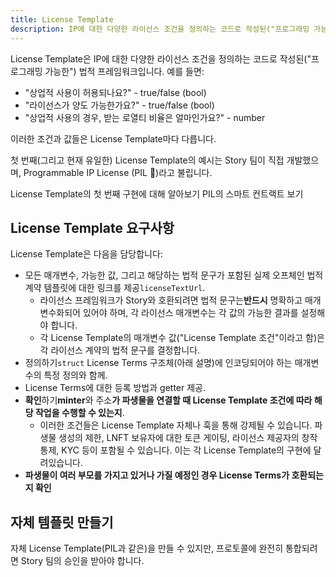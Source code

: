 ```yaml
---
title: License Template
description: IP에 대한 다양한 라이선스 조건을 정의하는 코드로 작성된("프로그래밍 가능한") 법적 프레임워크
---
```


License Template은 IP에 대한 다양한 라이선스 조건을 정의하는 코드로 작성된("프로그래밍 가능한") 법적 프레임워크입니다. 예를 들면:

* "상업적 사용이 허용되나요?" - true/false (bool)
* "라이선스가 양도 가능한가요?" - true/false (bool)
* "상업적 사용의 경우, 받는 로열티 비율은 얼마인가요?" - number

이러한 조건과 값들은 License Template마다 다릅니다.

첫 번째(그리고 현재 유일한) License Template의 예시는 Story 팀이 직접 개발했으며, Programmable IP License (PIL :pill:)라고 불립니다.

<CardGroup cols={2}>
  <Card title="Programmable IP License (PIL)" href="/concepts/programmable-ip-license/overview" icon="pills" color="yellow">
    License Template의 첫 번째 구현에 대해 알아보기
  </Card>

  <Card title="PIL Smart Contract" href="https://github.com/storyprotocol/protocol-core-v1/blob/main/contracts/modules/licensing/PILicenseTemplate.sol" icon="scroll" color="#ccb092">
    PIL의 스마트 컨트랙트 보기
  </Card>
</CardGroup>

## License Template 요구사항

License Template은 다음을 담당합니다:

* 모든 매개변수, 가능한 값, 그리고 해당하는 법적 문구가 포함된 실제 오프체인 법적 계약 템플릿에 대한 링크를 제공`licenseTextUrl`.
  * 라이선스 프레임워크가 Story와 호환되려면 법적 문구는**반드시** 명확하고 매개변수화되어 있어야 하며, 각 라이선스 매개변수는 각 값의 가능한 결과를 설정해야 합니다.
  * 각 License Template의 매개변수 값("License Template 조건"이라고 함)은 각 라이선스 계약의 법적 문구를 결정합니다.
* 정의하기`struct` License Terms 구조체(아래 설명)에 인코딩되어야 하는 매개변수의 특정 정의와 함께.
* License Terms에 대한 등록 방법과 getter 제공.
* **확인**하기**minter**와 주소**가 파생물을 연결할 때 License Template 조건에 따라 해당 작업을 수행할 수 있는지**.
  * 이러한 조건들은 License Template 자체나 훅을 통해 강제될 수 있습니다. 파생물 생성의 제한, LNFT 보유자에 대한 토큰 게이팅, 라이선스 제공자의 창작 통제, KYC 등이 포함될 수 있습니다. 이는 각 License Template의 구현에 달려있습니다.
* **파생물이 여러 부모를 가지고 있거나 가질 예정인 경우 License Terms가 호환되는지 확인**

## 자체 템플릿 만들기

자체 License Template(PIL과 같은)을 만들 수 있지만, 프로토콜에 완전히 통합되려면 Story 팀의 승인을 받아야 합니다.
